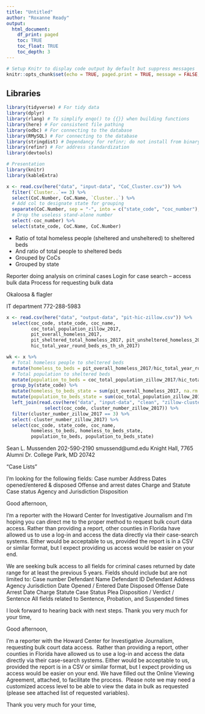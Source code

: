 ```yaml
---
title: "Untitled"
author: "Roxanne Ready"
output: 
  html_document:
    df_print: paged
    toc: TRUE
    toc_float: TRUE
    toc_depth: 3
---
```


```r
# Setup Knitr to display code output by default but suppress messages
knitr::opts_chunk$set(echo = TRUE, paged.print = TRUE, message = FALSE, warning = FALSE, rows.print=10)
```

## Libraries

```r

library(tidyverse) # For tidy data
library(dplyr)
library(rlang) # To simplify enqo() to {{}} when building functions
library(here) # For consistent file pathing
library(odbc) # For connecting to the database
library(RMySQL) # For connecting to the database
library(stringdist) # Dependancy for refinr; do not install from binary
library(refinr) # For address standardization
library(devtools)

# Presentation
library(knitr)
library(kableExtra)

```

```r

x <- read.csv(here("data", "input-data", "CoC_Cluster.csv")) %>%
  filter(`Cluster..`== 3) %>%
  select(CoC.Number, CoC.Name, `Cluster..`) %>%
  # Add col to designate state for grouping
  separate(CoC.Number, sep = "-", into = c("state_code", "coc_number"), remove = F) %>%
  # Drop the useless stand-alone number
  select(-coc_number) %>%
  select(state_code, CoC.Name, CoC.Number)

```


* Ratio of total homeless people (sheltered and unsheltered) to sheltered beds
* And ratio of total people to sheltered beds
* Grouped by CoCs
* Grouped by state


Reporter doing analysis on criminal cases
Login for case search -- access bulk data
Process for requesting bulk data

Okaloosa & flagler

IT department
772-288-5983

```r

x <- read.csv(here("data", "output-data", "pit-hic-zillow.csv")) %>%
  select(coc_code, state_code, coc_name, 
         coc_total_population_zillow_2017, 
         pit_overall_homeless_2017, 
         pit_sheltered_total_homeless_2017, pit_unsheltered_homeless_2017, 
         hic_total_year_round_beds_es_th_sh_2017)

wk <- x %>%
  # Total homeless people to sheltered beds
  mutate(homeless_to_beds = pit_overall_homeless_2017/hic_total_year_round_beds_es_th_sh_2017) %>%
  # Total population to sheltered beds
  mutate(population_to_beds = coc_total_population_zillow_2017/hic_total_year_round_beds_es_th_sh_2017) %>%
  group_by(state_code) %>%
  mutate(homeless_to_beds_state = sum(pit_overall_homeless_2017, na.rm = T)/sum(hic_total_year_round_beds_es_th_sh_2017, na.rm = T)) %>%
  mutate(population_to_beds_state = sum(coc_total_population_zillow_2017, na.rm = T)/sum(hic_total_year_round_beds_es_th_sh_2017, na.rm = T)) %>%
  left_join(read.csv(here("data", "input-data", "clean", "zillow-cluster.csv")) %>%
              select(coc_code, cluster_number_zillow_2017)) %>%
  filter(cluster_number_zillow_2017 == 3) %>%
  select(-cluster_number_zillow_2017) %>%
  select(coc_code, state_code, coc_name,
         homeless_to_beds, homeless_to_beds_state,
         population_to_beds, population_to_beds_state)

```

Sean L. Mussenden
202-590-2190
smussend@umd.edu
Knight Hall, 7765 Alumni Dr.
College Park, MD 20742

"Case Lists"

I'm looking for the following fields:
Case number
Address
Dates opened/entered & disposed
Offense and arrest dates
Charge and Statute
Case status
Agency and Jurisdiction
Disposition





Good afternoon, 

I'm a reporter with the Howard Center for Investigative Journalism and I'm hoping you can direct me to the proper method to request bulk court data access. Rather than providing a report, other counties in Florida have allowed us to use a log-in and access the data directly via their case-search systems. Either would be acceptable to us, provided the report is in a CSV or similar format, but I expect providing us access would be easier on your end.

We are seeking bulk access to all fields for criminal cases returned by date range for at least the previous 5 years. Fields should include but are not limited to:
Case number
Defendant Name
Defendant ID
Defendant Address
Agency 
Jurisdiction
Date Opened / Entered
Date Disposed
Offense Date
Arrest Date
Charge 
Statute
Case Status
Plea
Disposition / Verdict / Sentence
All fields related to Sentence, Probation, and Suspended times

I look forward to hearing back with next steps. Thank you very much for your time,


Good afternoon, 

I'm a reporter with the Howard Center for Investigative Journalism, requesting bulk court data access. 
Rather than providing a report, other counties in Florida have allowed us to use a log-in and access the data directly via their case-search systems. Either would be acceptable to us, provided the report is in a CSV or similar format, but I expect providing us access would be easier on your end. We have filled out the Online Viewing Agreement, attached, to facilitate the process. 
Please note we may need a customized access level to be able to view the data in bulk as requested (please see attached list of requested variables).

Thank you very much for your time,


